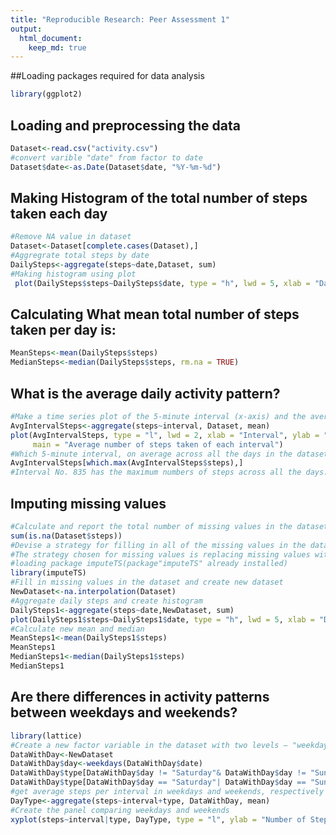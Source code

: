 ---
title: "Reproducible Research: Peer Assessment 1"
output: 
  html_document:
    keep_md: true
---
##Loading packages required for data analysis
```{r}
library(ggplot2)
```

## Loading and preprocessing the data
```{r}
Dataset<-read.csv("activity.csv")
#convert varible "date" from factor to date
Dataset$date<-as.Date(Dataset$date, "%Y-%m-%d")
```
## Making Histogram of the total number of steps taken each day
```{r}
#Remove NA value in dataset
Dataset<-Dataset[complete.cases(Dataset),]
#Aggregrate total steps by date
DailySteps<-aggregate(steps~date,Dataset, sum)
#Making histogram using plot
 plot(DailySteps$steps~DailySteps$date, type = "h", lwd = 5, xlab = "Date", ylab = "Steps", main = "Histogram of the total number of steps taken each day")
```

## Calculating What mean total number of steps taken per day is:
```{r}
MeanSteps<-mean(DailySteps$steps)
MedianSteps<-median(DailySteps$steps, rm.na = TRUE)
```


## What is the average daily activity pattern?
```{r}
#Make a time series plot of the 5-minute interval (x-axis) and the average number of steps taken, averaged across all days (y-axis)
AvgIntervalSteps<-aggregate(steps~interval, Dataset, mean)
plot(AvgIntervalSteps, type = "l", lwd = 2, xlab = "Interval", ylab = "Avg Steps per Interval", 
     main = "Average number of steps taken of each interval")
#Which 5-minute interval, on average across all the days in the dataset, contains the maximum number of steps?
AvgIntervalSteps[which.max(AvgIntervalSteps$steps),]
#Interval No. 835 has the maximum numbers of steps across all the days.
```
## Imputing missing values
```{r}
#Calculate and report the total number of missing values in the dataset
sum(is.na(Dataset$steps))
#Devise a strategy for filling in all of the missing values in the dataset
#The strategy chosen for missing values is replacing missing values with the mean of all existing values in 5-minute interval, since the case is a time series one and steps vary with differnt intervals
#loading package imputeTS(package"imputeTS" already installed)
library(imputeTS)
#Fill in missing values in the dataset and create new dataset
NewDataset<-na.interpolation(Dataset)
#Aggregate daily steps and create histogram
DailySteps1<-aggregate(steps~date,NewDataset, sum)
plot(DailySteps1$steps~DailySteps1$date, type = "h", lwd = 5, xlab = "Date", ylab = "Steps", main = "Histogram of imputed total number of steps taken each day")
#Calculate new mean and median
MeanSteps1<-mean(DailySteps1$steps)
MeanSteps1
MedianSteps1<-median(DailySteps1$steps)
MedianSteps1
```
## Are there differences in activity patterns between weekdays and weekends?
```{r}
library(lattice)
#Create a new factor variable in the dataset with two levels – "weekday" and "weekend"
DataWithDay<-NewDataset
DataWithDay$day<-weekdays(DataWithDay$date)
DataWithDay$type[DataWithDay$day != "Saturday"& DataWithDay$day != "Sunday"] = "Weekday"
DataWithDay$type[DataWithDay$day == "Saturday"| DataWithDay$day == "Sunday"] = "Weekend"
#get average steps per interval in weekdays and weekends, respectively
DayType<-aggregate(steps~interval+type, DataWithDay, mean)
#Create the panel comparing weekdays and weekends
xyplot(steps~interval|type, DayType, type = "l", ylab = "Number of Steps", lwd = 2,layout = c(1,2))
```
